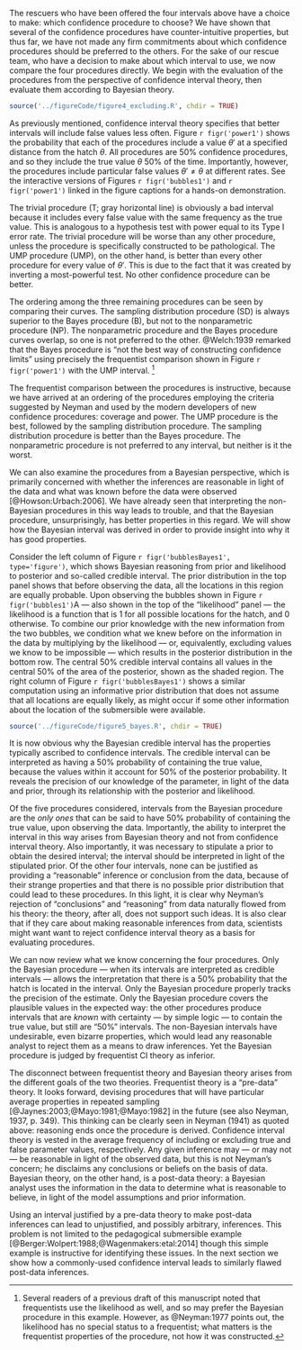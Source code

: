 The rescuers who have been offered the four intervals above have a choice to make: which confidence procedure to choose? We have shown that several of the confidence procedures have counter-intuitive properties, but thus far, we have not made any firm commitments about which confidence procedures should be preferred to the others. For the sake of our rescue team, who have a decision to make about which interval to use, we now compare the four procedures directly. We begin with the evaluation of the procedures from the perspective of confidence interval theory, then evaluate them according to Bayesian theory.


```r

source('../figureCode/figure4_excluding.R', chdir = TRUE)
```

As previously mentioned, confidence interval theory specifies that better intervals will include false values less often. Figure `r figr('power1')` shows the probability that each of the procedures include a value $\theta'$ at a specified distance from the hatch $\theta$. All procedures are 50\% confidence procedures, and so they include the true value $\theta$ 50% of the time. Importantly, however, the procedures include particular false values $\theta'\neq\theta$ at different rates. See the interactive versions of Figures `r figr('bubbles1')` and `r figr('power1')` linked in the figure captions for a hands-on demonstration.

The trivial procedure (T; gray horizontal line) is obviously a bad interval because it includes every false value with the same frequency as the true value. This is analogous to a hypothesis test with power equal to its Type I error rate. The trivial procedure will be worse than any other procedure, unless the procedure is specifically constructed to be pathological. The UMP procedure (UMP), on the other hand, is better than every other procedure for every value of $\theta'$. This is due to the fact that it was created by inverting a most-powerful test. No other confidence procedure can be better.

The ordering among the three remaining procedures can be seen by comparing their curves. The sampling distribution procedure (SD) is always superior to the Bayes procedure (B), but not to the nonparametric procedure (NP). The nonparametric procedure and the Bayes procedure curves overlap, so one is not preferred to the other. @Welch:1939 remarked that the Bayes procedure is "not the best way of constructing confidence limits" using precisely the frequentist comparison shown in Figure `r figr('power1')` with the UMP interval. [^5]

[^5]: Several readers of a previous draft of this manuscript noted that frequentists use the likelihood as well, and so may prefer the Bayesian procedure in this example. However, as @Neyman:1977 points out, the likelihood has no special status to a frequentist; what matters is the frequentist properties of the procedure, not how it was constructed.

The frequentist comparison between the procedures is instructive, because we have arrived at an ordering of the procedures employing the criteria suggested by Neyman and used by the modern developers of new confidence procedures: coverage and power. The UMP procedure is the best, followed by the sampling distribution procedure. The sampling distribution procedure is better than the Bayes procedure. The nonparametric procedure is not preferred to any interval, but neither is it the worst. 

We can also examine the procedures from a Bayesian perspective, which is primarily concerned with whether the inferences are reasonable in light of the data and what was known before the data were observed [@Howson:Urbach:2006]. We have already seen that interpreting the non-Bayesian procedures in this way leads to trouble, and that the Bayesian procedure, unsurprisingly, has better properties in this regard. We will show how the Bayesian interval was derived in order to provide insight into why it has good properties. 

Consider the left column of Figure `r figr('bubblesBayes1', type='figure')`, which shows Bayesian reasoning from prior and likelihood to posterior and so-called credible interval. The prior distribution in the top panel shows that before observing the data, all the locations in this region are equally probable. Upon observing the bubbles shown in Figure `r figr('bubbles1')`A &mdash; also shown in the top of the "likelihood" panel &mdash; the likelihood is a function that is 1 for all possible locations for the hatch, and 0 otherwise. To combine our prior knowledge with the new information from the two bubbles, we condition what we knew before on the information in the data by multiplying by the likelihood &mdash; or, equivalently, excluding values we know to be impossible &mdash; which results in the posterior distribution in the bottom row. The central 50% credible interval contains all values in the central 50% of the area of the posterior, shown as the shaded region. The right column of Figure `r figr('bubblesBayes1')` shows a similar computation using an informative prior distribution that does not assume that all locations are equally likely, as might occur if some other information about the location of the submersible were available.

```r

source('../figureCode/figure5_bayes.R', chdir = TRUE)

```


It is now obvious why the Bayesian credible interval has the properties typically ascribed to confidence intervals. The credible interval can be interpreted as having a 50% probability of containing the true value, because the values within it account for 50% of the posterior probability. It reveals the precision of our knowledge of the parameter, in light of the data and prior, through its relationship with the posterior and likelihood. 

Of the five procedures considered, intervals from the Bayesian procedure are the *only ones* that can be said to have 50% probability of containing the true value, upon observing the data. Importantly, the ability to interpret the interval in this way arises from Bayesian theory and not from confidence interval theory. Also importantly, it was necessary to stipulate a prior to obtain the desired interval; the interval should be interpreted in light of the stipulated prior. Of the other four intervals, none can be justified as providing a "reasonable" inference or conclusion from the data, because of their strange properties and that there is no possible prior distribution that could lead to these procedures. In this light, it is clear why Neyman's rejection of "conclusions" and "reasoning" from data naturally flowed from his theory: the theory, after all, does not support such ideas. It is also clear that if they care about making reasonable inferences from data, scientists might want want to reject confidence interval theory as a basis for evaluating procedures.

We can now review what we know concerning the four procedures. Only the Bayesian procedure &mdash; when its intervals are interpreted as credible intervals &mdash; allows the interpretation that there is a 50% probability that the hatch is located in the interval. Only the Bayesian procedure properly tracks the precision of the estimate. Only the Bayesian procedure covers the plausible values in the expected way: the other procedures produce intervals that are *known* with certainty &mdash; by simple logic &mdash; to contain the true value, but still are "50%" intervals. The non-Bayesian intervals have undesirable, even bizarre properties, which would lead any reasonable analyst to reject them as a means to draw inferences. Yet the Bayesian procedure is judged by frequentist CI theory as inferior.

The disconnect between frequentist theory and Bayesian theory arises from the different goals of the two theories. Frequentist theory is a "pre-data" theory. It looks forward, devising procedures that will have particular average properties in repeated sampling [@Jaynes:2003;@Mayo:1981;@Mayo:1982] in the future (see also Neyman, 1937, p. 349). This thinking can be clearly seen in Neyman (1941) as quoted above: reasoning ends once the procedure is derived.   Confidence interval theory is vested in the average frequency of including or excluding true and false parameter values, respectively. Any given inference may &mdash; or may not &mdash; be reasonable in light of the observed data, but this is not Neyman's concern; he disclaims any conclusions or beliefs on the basis of data. Bayesian theory, on the other hand, is a post-data theory: a Bayesian analyst uses the information in the data to determine what is reasonable to believe, in light of the model assumptions and prior information. 

Using an interval justified by a pre-data theory to make post-data inferences can lead to unjustified, and possibly arbitrary, inferences. This problem is not limited to the pedagogical submersible example [@Berger:Wolpert:1988;@Wagenmakers:etal:2014] though this simple example is instructive for identifying these issues. In the next section we show how a commonly-used confidence interval leads to similarly flawed post-data inferences.
